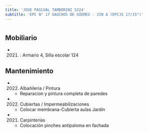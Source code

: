 ```yaml
---
title: 'JOSE PASCUAL TAMBORINI 5324'
subtitle: 'EPC N° 17 GAUCHOS DE GÜEMES - JIN A (EPCJS 17/15°)'
---
```


#


## Mobiliario

*  (2021) : Armario 4, Silla escolar 124 





## Mantenimiento

*  (2022) Albañileria / Pintura 
    + Reparacion y pintura completa de paredes

*  (2022) Cubiertas / Impermeabilizaciones 
    + Colocar membrana-Cubierta aulas Jardín

*  (2021) Carpinterías 
    + Colocación pinches antipaloma en fachada



